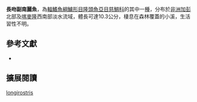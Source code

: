 {{Speciesbox
| name = 長吻副南麗魚
| status = LC
| status_system = IUCN3.1
| image = 
| image_width = 260px
| image_caption = 
| genus = Parananochromis
| species = longirostris
| authority = [[Boulenger|Boulenger]], 1903
| synonyms = *''Pelmatochromis longirostris''<br /><small>Boulenger, 1903</small>
*''Nanochromis longirostris''<br /><small>Boulenger, 1903</small>
}}
'''長吻副南麗魚'''，為[[輻鰭魚綱|輻鰭魚綱]][[鱸形目|鱸形目]][[隆頭魚亞目|隆頭魚亞目]][[慈鯛科|慈鯛科]]的其中一[[種|種]]，分布於[[非洲|非洲]][[加彭|加彭]]北部及[[喀麥隆|喀麥隆]]西南部淡水流域，體長可達10.3公分，棲息在森林覆蓋的小溪，生活習性不明。

== 參考文獻 ==
*{{FishBase_species|genus=Parananochromis|species=longirostris|year=2013|month=4}}

== 擴展閱讀 ==
{{refbegin}}
{{wikispecies-inline|Parananochromis longirostris|長吻副南麗魚}}
{{refend}}
{{Taxonbar|from=Q6406258}}

[[Category:副南麗魚屬|longirostris]]


{{鱸形目小作品}}